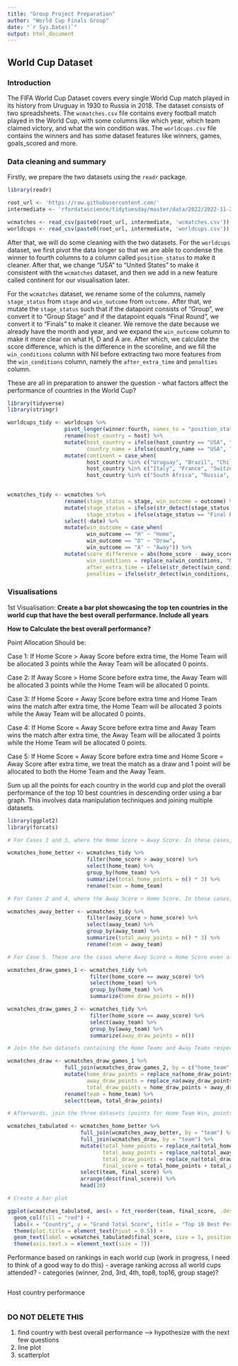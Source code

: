 ```yaml
---
title: "Group Project Preparation"
author: "World Cup Finals Group"
date: "`r Sys.Date()`"
output: html_document
---
```


## World Cup Dataset 

### Introduction

The FIFA World Cup Dataset covers every single World Cup match played in its history from Uruguay in 1930 to Russia in 2018. The dataset consists of two spreadsheets. The `wcmatches.csv` file contains every football match played in the World Cup, with some columns like which year, which team claimed victory, and what the win condition was. The `worldcups.csv` file contains the winners and has some dataset features like winners, games, goals_scored and more.

### Data cleaning and summary

Firstly, we prepare the two datasets using the `readr` package.

```r
library(readr)

root_url <- 'https://raw.githubusercontent.com/'
intermediate <- 'rfordatascience/tidytuesday/master/data/2022/2022-11-29/'

wcmatches <- read_csv(paste0(root_url, intermediate, 'wcmatches.csv'))
worldcups <- read_csv(paste0(root_url, intermediate, 'worldcups.csv'))
```

After that, we will do some cleaning with the two datasets. 
For the `worldcups` dataset, we first pivot the data longer so that we are able to condense the winner to fourth columns to a column called `position_status` to make it cleaner. After that, we change "USA" to "United States" to make it consistent with the `wcmatches` dataset, and then we add in a new feature called continent for our visualisation later.

For the `wcmatches` dataset, we rename some of the columns, namely `stage_status` from `stage` and `win_outcome` from `outcome.` After that, we mutate the `stage_status` such that if the datapoint consists of "Group", we convert it to "Group Stage" and if the datapoint equals "Final Round", we convert it to "Finals" to make it cleaner. We remove the date because we already have the month and year, and we expand the `win_outcome` column to make it more clear on what H, D and A are. After which, we calculate the score difference, which is the difference in the scoreline, and we fill the `win_conditions` column with Nil before extracting two more features from the `win_conditions` column, namely the `after_extra_time` and `penalties` column.

These are all in preparation to answer the question - what factors affect the performance of countries in the World Cup?

```r
library(tidyverse)
library(stringr)

worldcups_tidy <- worldcups %>%
                  pivot_longer(winner:fourth, names_to = "position_status", values_to = "country_name") %>%
                  rename(host_country = host) %>%
                  mutate(host_country = ifelse(host_country == "USA", "United States", host_country), 
                         country_name = ifelse(country_name == "USA", "United States", country_name)) %>%
                  mutate(continent = case_when(
                         host_country %in% c("Uruguay", "Brazil", "Chile", "Mexico", "Argentina", "United States") ~ "Americas", 
                         host_country %in% c("Italy", "France", "Switzerland", "Sweden", "England", "Germany", "Spain") ~ "Europe",
                         host_country %in% c("South Africa", "Russia", "Japan, South Korea") ~ "Rest Of World")) 
                  

wcmatches_tidy <- wcmatches %>%
                  rename(stage_status = stage, win_outcome = outcome) %>%
                  mutate(stage_status = ifelse(str_detect(stage_status, "Group"), "Group Stage", stage_status), 
                         stage_status = ifelse(stage_status == "Final Round", "Finals", stage_status)) %>%
                  select(-date) %>%
                  mutate(win_outcome = case_when(
                         win_outcome == "H" ~ "Home",
                         win_outcome == "D" ~ "Draw",
                         win_outcome == "A" ~ "Away")) %>%
                  mutate(score_difference = abs(home_score - away_score), 
                         win_conditions = replace_na(win_conditions, "Nil"),
                         after_extra_time = ifelse(str_detect(win_conditions, "AET"), 1, 0), 
                         penalties = ifelse(str_detect(win_conditions, "penalties"), 1, 0)) 
```


### Visualisations 

1st Visualisation: 
**Create a bar plot showcasing the top ten countries in the world cup that have the best overall performance. Include all years**

**How to Calculate the best overall performance?** 

Point Allocation Should be: 

  Case 1: If Home Score > Away Score before extra time, the Home Team will be allocated 3 points while the Away Team will be allocated 0 points. 
  
  Case 2: If Away Score > Home Score before extra time, the Away Team will be allocated 3 points while the Home Team will be allocated 0 points.
  
  Case 3: If Home Score = Away Score before extra time and Home Team wins the match after extra time, the Home Team will be allocated 3 points while the Away Team will be allocated 0 points. 
  
  Case 4: If Home Score = Away Score before extra time and Away Team wins the match after extra time, the Away Team will be allocated 3 points while the Home Team will be allocated 0 points. 
  
  Case 5: If Home Score = Away Score before extra time and Home Score = Away Score after extra time, we treat the match as a draw and 1 point will be allocated to both the Home Team and the Away Team. 
  
Sum up all the points for each country in the world cup and plot the overall performance of the top 10 best countries in descending order using a bar graph. 
This involves data manipulation techniques and joining multiple datasets.

```r
library(ggplot2)
library(forcats)

# For Cases 1 and 3, where the Home Score > Away Score. In these cases, we select the Home Teams and count the number of times each country has appeared. Since 3 points will be allocated for each win, we should multiply the number of observations by 3 after the n() function. 

wcmatches_home_better <- wcmatches_tidy %>%
                         filter(home_score > away_score) %>%
                         select(home_team) %>%
                         group_by(home_team) %>%
                         summarize(total_home_points = n() * 3) %>%
                         rename(team = home_team)

# For Cases 2 and 4, where the Away Score > Home Score. In these cases, we select the Away Teams and count the number of times each country has appeared. Since 3 points will be allocated for each win, we should multiply the number of observations by 3 after the n() function.

wcmatches_away_better <- wcmatches_tidy %>%
                         filter(away_score > home_score) %>%
                         select(away_team) %>%
                         group_by(away_team) %>%
                         summarize(total_away_points = n() * 3) %>%
                         rename(team = away_team)

# For Case 5. These are the cases where Away Score = Home Score even after extra time. In this case, we need to select both the Home Team and the Away Team. I have split the draw matches into two sets, one set containing the Home Team countries and the other set containing the Away Team countries. Calculate the points for the draw matches accordingly. Since only 1 point will be allocated for each draw to each team, we just need to use n(). 

wcmatches_draw_games_1 <- wcmatches_tidy %>%
                          filter(home_score == away_score) %>%
                          select(home_team) %>%
                          group_by(home_team) %>%
                          summarize(home_draw_points = n())

wcmatches_draw_games_2 <- wcmatches_tidy %>%
                          filter(home_score == away_score) %>%
                          select(away_team) %>%
                          group_by(away_team) %>%
                          summarize(away_draw_points = n())

# Join the two datasets containing the Home Teams and Away Teams respectively to obtain a dataset that contains the points for each scenerio (where the country is acting as a Home Team and Away Team). We need to use a full_join to join the datasets as we do not want any loss of observations from either dataset. Those observations that are not in one dataset will be denoted by NA when merged, hence need to change the value from NA to 0. Next, create a new variable that sums up the points for the country acting as Home Team and Away Team. 

wcmatches_draw <- wcmatches_draw_games_1 %>%
                  full_join(wcmatches_draw_games_2, by = c("home_team" = "away_team")) %>%
                  mutate(home_draw_points = replace_na(home_draw_points, 0),
                         away_draw_points = replace_na(away_draw_points, 0),
                         total_draw_points = home_draw_points + away_draw_points) %>%
                  rename(team = home_team) %>%
                  select(team, total_draw_points)

# Afterwards, join the three datasets (points for Home Team Win, points for Away Team Win and points for Draw Matches), again using a full_join to prevent any loss of observations. Similarly, observations that are not in one or more datasets will be denoted by NA when merged, hence need to change the value from NA to 0. Next, create a new variable that sums up the home points, away points and draw points. Use head(10) to filter the top 10 best performing countries after applying the arrange function in descending order of the final score.  

wcmatches_tabulated <- wcmatches_home_better %>%
                       full_join(wcmatches_away_better, by = "team") %>%
                       full_join(wcmatches_draw, by = "team") %>%
                       mutate(total_home_points = replace_na(total_home_points, 0),
                              total_away_points = replace_na(total_away_points, 0),
                              total_draw_points = replace_na(total_draw_points, 0), 
                              final_score = total_home_points + total_away_points + total_draw_points) %>% 
                       select(team, final_score) %>%
                       arrange(desc(final_score)) %>%
                       head(10)

# Create a bar plot

ggplot(wcmatches_tabulated, aes(x = fct_reorder(team, final_score, .desc = TRUE), y = final_score)) + 
  geom_col(fill = "red") + 
  labs(x = "Country", y = "Grand Total Score", title = "Top 10 Best Performing Countries In World Cup") + 
  theme(plot.title = element_text(hjust = 0.5)) + 
  geom_text(label = wcmatches_tabulated$final_score, size = 5, position = position_stack(vjust = 0.5)) + 
  theme(axis.text.x = element_text(size = 7))
```


Performance based on rankings in each world cup (work in progress, I need to think of a good way to do this)
- average ranking across all world cups attended?
- categories (winner, 2nd, 3rd, 4th, top8, top16, group stage)?
```r

```

Host country performance
```r

```



### DO NOT DELETE THIS
1. find country with best overall performance --> hypothesize with the next few questions
2. line plot
3. scatterplot 
